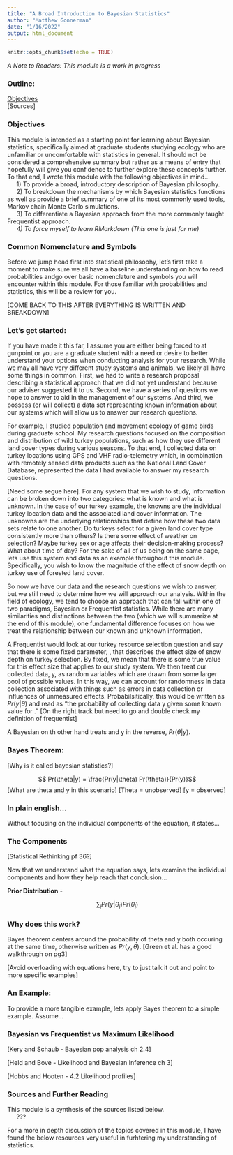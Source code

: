 ```yaml
---
title: "A Broad Introduction to Bayesian Statistics"
author: "Matthew Gonnerman"
date: "1/16/2022"
output: html_document
---
```


```r
knitr::opts_chunk$set(echo = TRUE)
```

_A Note to Readers: This module is a work in progress_

### Outline:
[Objectives]      
[Sources]

### Objectives

This module is intended as a starting point for learning about Bayesian statistics, specifically aimed at graduate students studying ecology who are unfamiliar or uncomfortable with statistics in general. It should not be considered a comprehensive summary but rather as a means of entry that hopefully will give you confidence to further explore these concepts further.  To that end, I wrote this module with the following objectives in mind...  
&ensp;&ensp;&ensp;1) To provide a broad, introductory description of Bayesian philosophy.  
&ensp;&ensp;&ensp;2) To breakdown the mechanisms by which Bayesian statistics functions as well as provide a brief summary of one of its most commonly used tools, Markov chain Monte Carlo simulations.  
&ensp;&ensp;&ensp;3) To differentiate a Bayesian approach from the more commonly taught Frequentist approach.  
&ensp;&ensp;&ensp;_4) To force myself to learn RMarkdown (This one is just for me)_ 

### Common Nomenclature and Symbols
Before we jump head first into statistical philosophy, let's first take a moment to make sure we all have a baseline understanding on how to read probabilities andgo over basic nomenclature and symbols you will encounter within this module. For those familiar with probabilities and statistics, this will be a review for you.  
  
[COME BACK TO THIS AFTER EVERYTHING IS WRITTEN AND BREAKDOWN]

### Let's get started:

If you have made it this far, I assume you are either being forced to at gunpoint or you are a graduate student with a need or desire to better understand your options when conducting analysis for your research. While we may all have very different study systems and animals, we likely all have some things in common. First, we had to write a research proposal describing a statistical approach that we did not yet understand because our adviser suggested it to us. Second, we have a series of questions we hope to answer to aid in the management of our systems. And third, we possess (or will collect) a data set representing known information about our systems which will allow us to answer our research questions. 

For example, I studied population and movement ecology of game birds during graduate school. My research questions focused on the composition and distribution of wild turkey populations, such as how they use different land cover types during various seasons. To that end, I collected data on turkey locations using GPS and VHF radio-telemetry which, in combination with remotely sensed data products such as the National Land Cover Database, represented the data I had available to answer my research questions.

[Need some segue here]. For any system that we wish to study, information can be broken down into two categories: what is known and what is unknown. In the case of our turkey example, the knowns are the individual turkey location data and the associated land cover information. The unknowns are the underlying relationships that define how these two data sets relate to one another. Do turkeys select for a given land cover type consistently more than others? Is there some effect of weather on selection? Maybe turkey sex or age affects their decision-making process? What about time of day? For the sake of all of us being on the same page, lets use this system and data as an example throughout this module. Specifically, you wish to know the magnitude of the effect of snow depth on turkey use of forested land cover. 

So now we have our data and the research questions we wish to answer, but we still need to determine how we will approach our analysis. Within the field of ecology, we tend to choose an approach that can fall within one of two paradigms, Bayesian or Frequentist statistics. While there are many similarities and distinctions between the two (which we will summarize at the end of this module), one fundamental difference focuses on how we treat the relationship between our known and unknown information. 

A Frequentist would look at our turkey resource selection question and say that there is some fixed parameter, \theta, that describes the effect size of snow depth on turkey selection. By fixed, we mean that there is some true value for this effect size that applies to our study system. We then treat our collected data, y, as random variables which are drawn from some larger pool of possible values. In this way, we can account for randomness in data collection associated with things such as errors in data collection or influences of unmeasured effects. Probabilsitically, this would be written as $Pr(y|\theta)$ and read as "the probability of collecting data y given some known value for \theta." [On the right track but need to go and double check my definition of frequentist]

A Bayesian on th other hand treats \theta and y in the reverse, $Pr(\theta|y)$. 



































### Bayes Theorem:
[Why is it called bayesian statistics?]

$$ Pr(\theta|y) = \frac{Pr(y|\theta) Pr(\theta)}{Pr(y)}$$
[What are theta and y in this scenario] [Theta = unobserved] [y = observed]


### In plain english...
Without focusing on the individual components of the equation, it states...


### The Components
[Statistical Rethinking pf 36?]

Now that we understand what the equation says, lets examine the individual components and how they help reach that conclusion...



**Prior Distribution** - 

$$ \sum_j{Pr(y|\theta_j)} Pr(\theta_j) $$

### Why does this work?
Bayes theorem centers around the probability of theta and y both occuring at the same time, otherwise written as $Pr(y,\theta)$. [Green et al. has a good walkthrough on pg3]

[Avoid overloading with equations here, try to just talk it out and point to more specific examples]


### An Example:
To provide a more tangible example, lets apply Bayes theorem to a simple example. Assume...


### Bayesian vs Frequentist vs Maximum Likelihood

[Kery and Schaub - Bayesian pop analysis ch 2.4]

[Held and Bove - Likelihood and Bayesian Inference ch 3]

[Hobbs and Hooten - 4.2 Likelihood profiles] 


### Sources and Further Reading

This module is a synthesis of the sources listed below.  
&ensp;&ensp;&ensp;???

For a more in depth discussion of the topics covered in this module, I have found the below resources very useful in furhtering my understanding of statistics.  
&ensp;&ensp;&ensp;